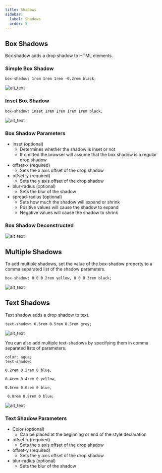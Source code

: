 ```yaml
---
title: Shadows
sidebar:
  label: Shadows
  order: 5
---
```


## Box Shadows

Box shadow adds a drop shadow to HTML elements.

### **Simple Box Shadow**

```
box-shadow: 1rem 1rem 1rem -0.2rem black;
```

![alt_text](/assets/lessons/d1-shadow-box.png 'image_tooltip')

### **Inset Box Shadow**

```
box-shadow: inset 1rem 1rem 1rem 1rem black;
```

![alt_text](/assets/lessons/d1-shadow-inset.png 'image_tooltip')

### **Box Shadow Parameters**

- Inset (optional)
  - Determines whether the shadow is inset or not
  - If omitted the browser will assume that the box shadow is a regular drop shadow
- offset-x (required)
  - Sets the x axis offset of the drop shadow
- offset-y (required)
  - Sets the y axis offset of the drop shadow
- blur-radius (optional)
  - Sets the blur of the shadow
- spread-radius (optional)
  - Sets how much the shadow will expand or shrink
  - Positive values will cause the shadow to expand
  - Negative values will cause the shadow to shrink

### Box Shadow Deconstructed

![alt_text](/assets/lessons/d1-shadow-box-deconstructed.png 'image_tooltip')

## Multiple Shadows

To add multiple shadows, set the value of the box-shadow property to a comma separated list of the shadow parameters.

```
box-shadow: 0 0 0 2rem yellow, 0 0 0 3rem black;
```

![alt_text](/assets/lessons/d1-shadow-multiple.png 'image_tooltip')

## Text Shadows

Text shadow adds a drop shadow to text.

```
text-shadow: 0.5rem 0.5rem 0.5rem grey;
```

![alt_text](/assets/lessons/d1-shadow-text.png 'image_tooltip')

You can also add multiple text-shadows by specifying them in comma separated lists of parameters.

```
color: aqua;
text-shadow:
```

`0.2rem 0.2rem 0 blue,`

`0.4rem 0.4rem 0 yellow,`

`0.6rem 0.6rem 0 blue,`

```
 0.8rem 0.8rem 0 blue;
```

![alt_text](/assets/lessons/d1-shadow-eighties-text.png 'image_tooltip')

### **Text Shadow Parameters**

- Color (optional)
  - Can be placed at the beginning or end of the style declaration
- offset-x (required)
  - Sets the x axis offset of the drop shadow
- offset-y (required)
  - Sets the y axis offset of the drop shadow
- blur-radius (optional)
  - Sets the blur of the shadow
